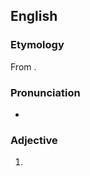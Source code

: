 {{also|multimillion}}
==English==

===Etymology===
From {{prefix|en|multi|million}}.

===Pronunciation===
* {{a|US}} {{IPA|en|/ˌmʌltiˈmɪljən/|/ˌmʌltaɪˈmɪljən/}}

===Adjective===
{{en-adj|-}}

# {{alternative spelling of|en|multimillion}}